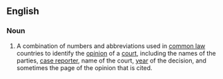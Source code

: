 ==English==

===Noun===
{{wikipedia}}
{{en-noun|sg=[[case]] [[citation]]}}
# {{legal}} A combination of numbers and abbreviations used in [[common law]] countries to identify the [[opinion]] of a [[court]], including the names of the parties, [[case reporter]], name of the court, [[year]] of the decision, and sometimes the page of the opinion that is cited.